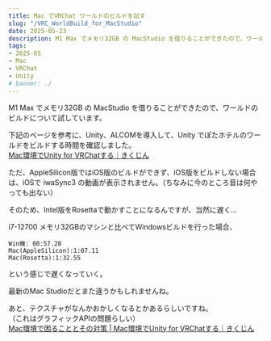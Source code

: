 ```yaml
---
title: Mac でVRChat ワールドのビルドを試す
slug: "/VRC_WorldBuild_for_MacStudio"
date: 2025-05-23
description: M1 Max でメモリ32GB の MacStudio を借りることができたので、ワールドのビルドについて試しています。
tags:
- 2025-05
- Mac
- VRChat
- Unity
# banner: ./
---
```

M1 Max でメモリ32GB の MacStudio を借りることができたので、ワールドのビルドについて試しています。

下記のページを参考に、Unity、ALCOMを導入して、Unity でぽたホテルのワールドをビルドする時間を確認しました。\
[Mac環境でUnity for VRChatする｜きくじん](https://note.com/kikjin/n/nc6b72d74056d?sub_rt=share_pw)

ただ、AppleSilicon版ではiOS版のビルドができず、iOS版をビルドしない場合は、iOSで iwaSync3 の動画が表示されません。（ちなみに今のところ音は何やっても出ない）

そのため、Intel版をRosettaで動かすことになるんですが、当然に遅く…

i7-12700 メモリ32GBのマシンと比べてWindowsビルドを行った場合、

```text
Win機: 00:57.28
Mac(AppleSilicon):1:07.11
Mac(Rosetta):1:32.55
```

という感じで遅くなっていく。

最新のMac Studioだとまた違うかもしれませんね。

あと、テクスチャがなんかおかしくなるとかあるらしいですね。\
（これはグラフィックAPIの問題らしい）\
[Mac環境で困ることとその対策 | Mac環境でUnity for VRChatする｜きくじん](https://note.com/kikjin/n/nc6b72d74056d#07bf948d-5698-4d4c-b836-1ed5c09f2c1d)
